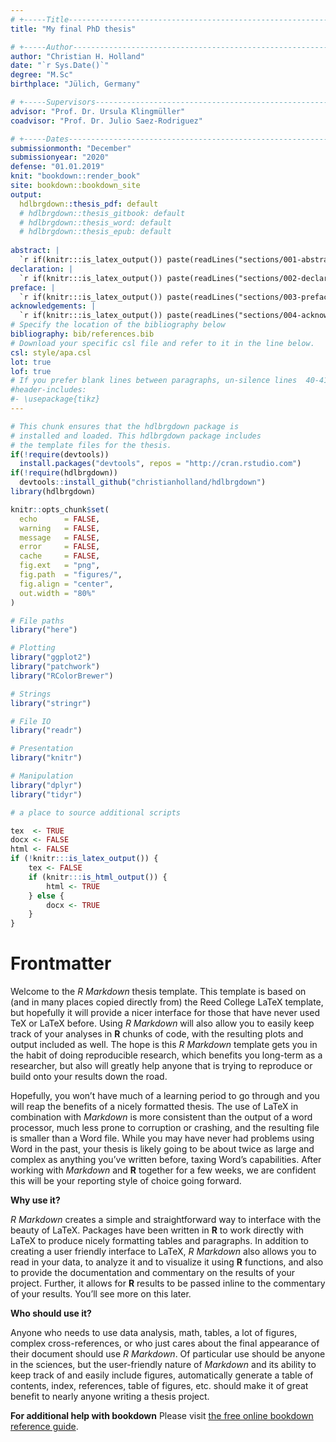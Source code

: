 ```yaml
---
# +-----Title------------------------------------------------------------------+
title: "My final PhD thesis"

# +-----Author-----------------------------------------------------------------+
author: "Christian H. Holland"
date: "`r Sys.Date()`"
degree: "M.Sc"
birthplace: "Jülich, Germany"

# +-----Supervisors------------------------------------------------------------+
advisor: "Prof. Dr. Ursula Klingmüller"
coadvisor: "Prof. Dr. Julio Saez-Rodriguez"

# +-----Dates------------------------------------------------------------+
submissionmonth: "December"
submissionyear: "2020"
defense: "01.01.2019"
knit: "bookdown::render_book"
site: bookdown::bookdown_site
output: 
  hdlbrgdown::thesis_pdf: default
  # hdlbrgdown::thesis_gitbook: default
  # hdlbrgdown::thesis_word: default
  # hdlbrgdown::thesis_epub: default
  
abstract: |
  `r if(knitr:::is_latex_output()) paste(readLines("sections/001-abstract.Rmd"), collapse = "\n  ")`
declaration: |
  `r if(knitr:::is_latex_output()) paste(readLines("sections/002-declaration.Rmd"), collapse = "\n  ")`
preface: |
  `r if(knitr:::is_latex_output()) paste(readLines("sections/003-preface.Rmd"), collapse = "\n  ")`
acknowledgements: |
  `r if(knitr:::is_latex_output()) paste(readLines("sections/004-acknowledge.Rmd"), collapse = "\n  ")`
# Specify the location of the bibliography below
bibliography: bib/references.bib
# Download your specific csl file and refer to it in the line below.
csl: style/apa.csl
lot: true
lof: true
# If you prefer blank lines between paragraphs, un-silence lines  40-41 (this requires package tikz)
#header-includes:
#- \usepackage{tikz}
---
```


<!--
Above is the YAML (YAML Ain't Markup Language) header that includes a lot of metadata used to produce the document.  Be careful with spacing in this header!

If you'd prefer to not include a Dedication, for example, simply delete the section entirely, or silence (add #) them. 

If you have other LaTeX packages you would like to include, delete the # before header-includes and list the packages after hyphens on new lines.

If you'd like to include a comment that won't be produced in your resulting file enclose it in a block like this.

If you receive a duplicate label error after knitting, make sure to delete the index.Rmd file and then knit again.
-->

```r
# This chunk ensures that the hdlbrgdown package is
# installed and loaded. This hdlbrgdown package includes
# the template files for the thesis.
if(!require(devtools))
  install.packages("devtools", repos = "http://cran.rstudio.com")
if(!require(hdlbrgdown))
  devtools::install_github("christianholland/hdlbrgdown")
library(hdlbrgdown)
```

```r
knitr::opts_chunk$set(
  echo      = FALSE,
  warning   = FALSE,
  message   = FALSE,
  error     = FALSE,
  cache     = FALSE,
  fig.ext   = "png",
  fig.path  = "figures/",
  fig.align = "center",
  out.width = "80%"
)
```

```r
# File paths
library("here")

# Plotting
library("ggplot2")
library("patchwork")
library("RColorBrewer")

# Strings
library("stringr")

# File IO
library("readr")

# Presentation
library("knitr")

# Manipulation
library("dplyr")
library("tidyr")
```

```r
# a place to source additional scripts
```

```r
tex  <- TRUE
docx <- FALSE
html <- FALSE
if (!knitr:::is_latex_output()) {
    tex <- FALSE
    if (knitr:::is_html_output()) {
        html <- TRUE
    } else {
        docx <- TRUE
    }
}
```


<!-- On ordering the chapter files:
There are two options:
1. Name your chapter files in the order in which you want them to appear (e.g., 01-Inro, 02-Data, 03-Conclusions). 
2. Otherwise, you can specify the order in which they appear in the _bookdown.yml (for PDF only).

Do not include 00(two-hyphens)prelim.Rmd and 00-abstract.Rmd in the YAML file--they are handled in the YAML above differently for the PDF version.
-->

<!-- The {.unnumbered} option here means that the introduction will be "Chapter 0." You can also use {-} for no numbers
on chapters.
-->

# Frontmatter {.unnumbered}

Welcome to the _R Markdown_ thesis template. This template is based on (and in many places copied directly from) the Reed College LaTeX template, but hopefully it will provide a nicer interface for those that have never used TeX or LaTeX before.  Using _R Markdown_ will also allow you to easily keep track of your analyses in **R** chunks of code, with the resulting plots and output included as well.  The hope is this _R Markdown_ template gets you in the habit of doing reproducible research, which benefits you long-term as a researcher, but also will greatly help anyone that is trying to reproduce or build onto your results down the road.

Hopefully, you won't have much of a learning period to go through and you will reap the benefits of a nicely formatted thesis.  The use of LaTeX in combination with _Markdown_ is more consistent than the output of a word processor, much less prone to corruption or crashing, and the resulting file is smaller than a Word file. While you may have never had problems using Word in the past, your thesis is likely going to be about twice as large and complex as anything you've written before, taxing Word's capabilities.  After working with _Markdown_ and **R** together for a few weeks, we are confident this will be your reporting style of choice going forward.

<!-- 
If you're still on the fence about using _R Markdown_, check out the resource for newbies available at <https://ismayc.github.io/rbasics-book/> or email us at <data@reed.edu>. 
-->

**Why use it?**

_R Markdown_ creates a simple and straightforward way to interface with the beauty of LaTeX.  Packages have been written in **R** to work directly with LaTeX to produce nicely formatting tables and paragraphs. In addition to creating a user friendly interface to LaTeX, _R Markdown_ also allows you to read in your data, to analyze it and to visualize it using **R** functions, and also to provide the documentation and commentary on the results of your project.  Further, it allows for **R** results to be passed inline to the commentary of your results.  You'll see more on this later.  

<!-- 
Having your code and commentary all together in one place has a plethora of benefits!
-->

**Who should use it?**

Anyone who needs to use data analysis, math, tables, a lot of figures, complex cross-references, or who just cares about the final appearance of their document should use _R Markdown_. Of particular use should be anyone in the sciences, but the user-friendly nature of _Markdown_ and its ability to keep track of and easily include figures, automatically generate a table of contents, index, references, table of figures, etc. should make it of great benefit to nearly anyone writing a thesis project.

**For additional help with bookdown** 
Please visit [the free online bookdown reference guide](https://bookdown.org/yihui/bookdown/).
